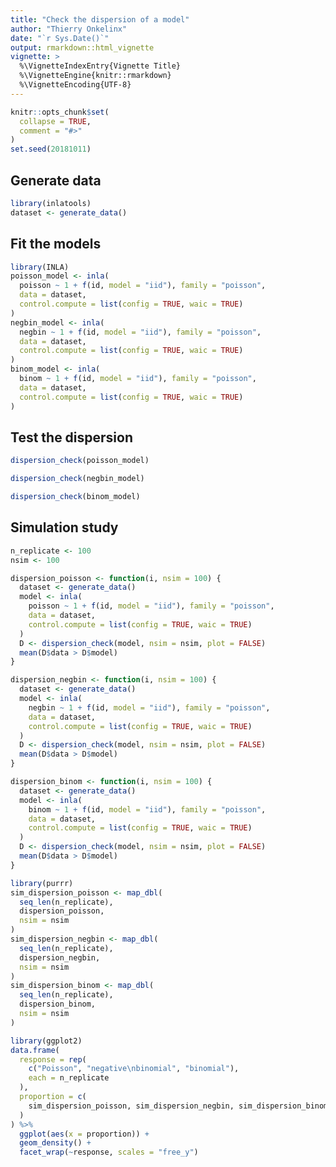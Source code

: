 ```yaml
---
title: "Check the dispersion of a model"
author: "Thierry Onkelinx"
date: "`r Sys.Date()`"
output: rmarkdown::html_vignette
vignette: >
  %\VignetteIndexEntry{Vignette Title}
  %\VignetteEngine{knitr::rmarkdown}
  %\VignetteEncoding{UTF-8}
---
```


```r
knitr::opts_chunk$set(
  collapse = TRUE,
  comment = "#>"
)
set.seed(20181011)
```

## Generate data

```r
library(inlatools)
dataset <- generate_data()
```


## Fit the models

```r
library(INLA)
poisson_model <- inla(
  poisson ~ 1 + f(id, model = "iid"), family = "poisson", 
  data = dataset, 
  control.compute = list(config = TRUE, waic = TRUE)
)
negbin_model <- inla(
  negbin ~ 1 + f(id, model = "iid"), family = "poisson", 
  data = dataset, 
  control.compute = list(config = TRUE, waic = TRUE)
)
binom_model <- inla(
  binom ~ 1 + f(id, model = "iid"), family = "poisson", 
  data = dataset, 
  control.compute = list(config = TRUE, waic = TRUE)
)
```

## Test the dispersion

```r
dispersion_check(poisson_model)
```

```r
dispersion_check(negbin_model)
```

```r
dispersion_check(binom_model)
```

## Simulation study

```r
n_replicate <- 100
nsim <- 100

dispersion_poisson <- function(i, nsim = 100) {
  dataset <- generate_data()
  model <- inla(
    poisson ~ 1 + f(id, model = "iid"), family = "poisson", 
    data = dataset, 
    control.compute = list(config = TRUE, waic = TRUE)
  )
  D <- dispersion_check(model, nsim = nsim, plot = FALSE)
  mean(D$data > D$model)
}

dispersion_negbin <- function(i, nsim = 100) {
  dataset <- generate_data()
  model <- inla(
    negbin ~ 1 + f(id, model = "iid"), family = "poisson", 
    data = dataset, 
    control.compute = list(config = TRUE, waic = TRUE)
  )
  D <- dispersion_check(model, nsim = nsim, plot = FALSE)
  mean(D$data > D$model)
}

dispersion_binom <- function(i, nsim = 100) {
  dataset <- generate_data()
  model <- inla(
    binom ~ 1 + f(id, model = "iid"), family = "poisson", 
    data = dataset, 
    control.compute = list(config = TRUE, waic = TRUE)
  )
  D <- dispersion_check(model, nsim = nsim, plot = FALSE)
  mean(D$data > D$model)
}

library(purrr)
sim_dispersion_poisson <- map_dbl(
  seq_len(n_replicate), 
  dispersion_poisson,
  nsim = nsim
)
sim_dispersion_negbin <- map_dbl(
  seq_len(n_replicate), 
  dispersion_negbin,
  nsim = nsim
)
sim_dispersion_binom <- map_dbl(
  seq_len(n_replicate), 
  dispersion_binom,
  nsim = nsim
)

library(ggplot2)
data.frame(
  response = rep(
    c("Poisson", "negative\nbinomial", "binomial"), 
    each = n_replicate
  ),
  proportion = c(
    sim_dispersion_poisson, sim_dispersion_negbin, sim_dispersion_binom
  )
) %>%
  ggplot(aes(x = proportion)) +
  geom_density() +
  facet_wrap(~response, scales = "free_y")
```

